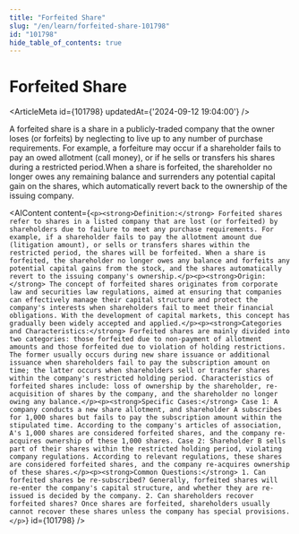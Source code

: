 ```yaml
---
title: "Forfeited Share"
slug: "/en/learn/forfeited-share-101798"
id: "101798"
hide_table_of_contents: true
---
```



# Forfeited Share

<ArticleMeta id={101798} updatedAt={'2024-09-12 19:04:00'} />
<div className='border-solid border-b border-t-0 my-4 border-[var(--ifm-color-gray-300)]' />

A forfeited share is a share in a publicly-traded company that the owner loses (or forfeits) by neglecting to live up to any number of purchase requirements. For example, a forfeiture may occur if a shareholder fails to pay an owed allotment (call money), or if he sells or transfers his shares during a restricted period.When a share is forfeited, the shareholder no longer owes any remaining balance and surrenders any potential capital gain on the shares, which automatically revert back to the ownership of the issuing company.

<AIContent content={`<p><strong>Definition:</strong> Forfeited shares refer to shares in a listed company that are lost (or forfeited) by shareholders due to failure to meet any purchase requirements. For example, if a shareholder fails to pay the allotment amount due (litigation amount), or sells or transfers shares within the restricted period, the shares will be forfeited. When a share is forfeited, the shareholder no longer owes any balance and forfeits any potential capital gains from the stock, and the shares automatically revert to the issuing company's ownership.</p><p><strong>Origin:</strong> The concept of forfeited shares originates from corporate law and securities law regulations, aimed at ensuring that companies can effectively manage their capital structure and protect the company's interests when shareholders fail to meet their financial obligations. With the development of capital markets, this concept has gradually been widely accepted and applied.</p><p><strong>Categories and Characteristics:</strong> Forfeited shares are mainly divided into two categories: those forfeited due to non-payment of allotment amounts and those forfeited due to violation of holding restrictions. The former usually occurs during new share issuance or additional issuance when shareholders fail to pay the subscription amount on time; the latter occurs when shareholders sell or transfer shares within the company's restricted holding period. Characteristics of forfeited shares include: loss of ownership by the shareholder, re-acquisition of shares by the company, and the shareholder no longer owing any balance.</p><p><strong>Specific Cases:</strong> Case 1: A company conducts a new share allotment, and shareholder A subscribes for 1,000 shares but fails to pay the subscription amount within the stipulated time. According to the company's articles of association, A's 1,000 shares are considered forfeited shares, and the company re-acquires ownership of these 1,000 shares. Case 2: Shareholder B sells part of their shares within the restricted holding period, violating company regulations. According to relevant regulations, these shares are considered forfeited shares, and the company re-acquires ownership of these shares.</p><p><strong>Common Questions:</strong> 1. Can forfeited shares be re-subscribed? Generally, forfeited shares will re-enter the company's capital structure, and whether they are re-issued is decided by the company. 2. Can shareholders recover forfeited shares? Once shares are forfeited, shareholders usually cannot recover these shares unless the company has special provisions.</p>`} id={101798} />
